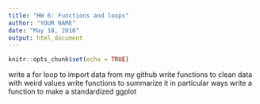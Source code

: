 ```yaml
---
title: "HW 6: Functions and loops"
author: "YOUR NAME"
date: "May 18, 2016"
output: html_document
---
```


```r
knitr::opts_chunk$set(echo = TRUE)
```

write a for loop to import data from my github
write functions to clean data with weird values
write functions to summarize it in particular ways
write a function to make a standardized ggplot